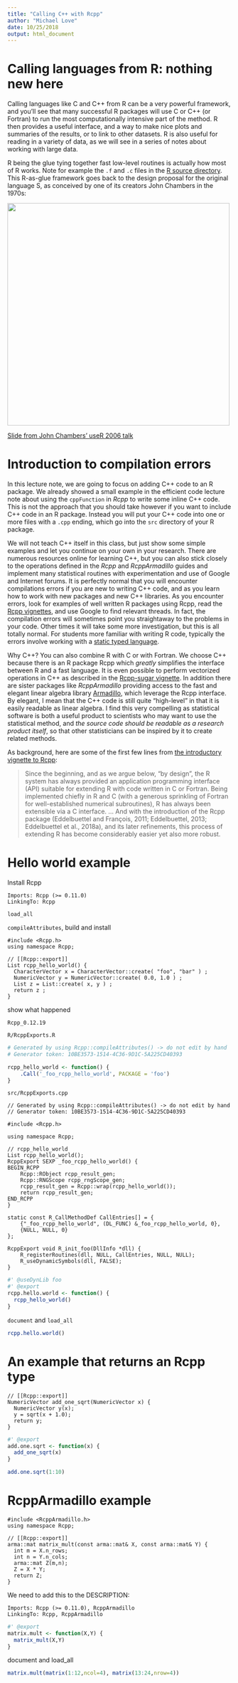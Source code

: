 ```yaml
---
title: "Calling C++ with Rcpp"
author: "Michael Love"
date: 10/25/2018
output: html_document
---
```


# Calling languages from R: nothing new here

Calling languages like C and C++ from R can be a very powerful
framework, and you'll see that many successful R packages will use C
or C++ (or Fortran) to run the most computationally intensive part of
the method. R then provides a useful interface, and a way to make nice
plots and summaries of the results, or to link to other datasets. R is
also useful for reading in a variety of data, as we will see in a
series of notes about working with large data.

R being the glue tying together fast low-level routines is actually
how most of R works. Note for example the `.f` and `.c` files in the 
[R source directory](https://svn.r-project.org/R/trunk/src/library/stats/src/).
This R-as-glue framework goes back to the design proposal for the
original language S, as conceived by one of its creators John
Chambers in the 1970s:

<img width="500" src="s_diagram.png">

[Slide from John Chambers' useR 2006 talk](https://www.r-project.org/conferences/useR-2006/Slides/Chambers.pdf)

# Introduction to compilation errors

In this lecture note, we are going to focus on adding C++ code to an R
package. We already showed a small example in the efficient code
lecture note about using the `cppFunction` in *Rcpp* to write some
inline C++ code. This is not the approach that you should take however
if you want to include C++ code in an R package. Instead you will put
your C++ code into one or more files with a `.cpp` ending, which go
into the `src` directory of your R package.

We will not teach C++ itself in this class, but just show some simple
examples and let you continue on your own in your research. 
There are numerous resources online for learning C++,
but you can also stick closely to the operations defined in the *Rcpp*
and *RcppArmadillo* guides and implement many statistical routines
with experimentation and use of Google and Internet forums.
It is perfectly normal that you will encounter compilations errors if
you are new to writing C++ code, and as you learn how to work with new
packages and new C++ libraries. As you encounter errors, look for
examples of well written R packages using Rcpp, read the 
[Rcpp vignettes](https://cran.r-project.org/web/packages/Rcpp/index.html),
and use Google to find relevant threads. In
fact, the compilation errors will sometimes point you straightaway to
the problems in your code. Other times it will take some more
investigation, but this is all totally normal. For students more
familiar with writing R code, typically the errors involve working
with a
[static typed language](https://en.wikipedia.org/wiki/Type_system#Type_checking).

Why C++? You can also combine R with C or with Fortran. We choose C++
because there is an R package Rcpp which *greatly* simplifies the
interface between R and a fast language. It is even possible to
perform vectorized operations in C++ as described in the 
[Rcpp-sugar vignette](https://cran.r-project.org/web/packages/Rcpp/vignettes/Rcpp-sugar.pdf).
In addition there are sister packages like *RcppArmadillo*
providing access to the fast and elegant linear algebra library
[Armadillo](http://arma.sourceforge.net/), which leverage the Rcpp interface.
By elegant, I mean that the C++ code is still quite "high-level" in
that it is easily readable as linear algebra. I find this very
compelling as statistical software is both a useful product to
scientists who may want to use the statistical method, and *the source
code should be readable as a research product itself*, so that other
statisticians can be inspired by it to create related methods.

As background, here are some of the first few lines from 
[the introductory vignette to Rcpp](https://cran.r-project.org/web/packages/Rcpp/vignettes/Rcpp-introduction.pdf):

> Since the beginning, and as we argue below, “by design”, the R
> system has always provided an application programming interface
> (API) suitable for extending R with code written in C or Fortran.
> Being implemented chiefly in R and C (with a generous sprinkling of
> Fortran for well-established numerical subroutines), R has always
> been extensible via a C interface. ...
> And with the introduction of the Rcpp package (Eddelbuettel and
> François, 2011; Eddelbuettel, 2013; Eddelbuettel et al., 2018a),
> and its later refinements, this process of extending R has become
> considerably easier yet also more robust.

# Hello world example

Install Rcpp

```
Imports: Rcpp (>= 0.11.0)
LinkingTo: Rcpp
```

`load_all`

`compileAttributes`, build and install

```
#include <Rcpp.h>
using namespace Rcpp;

// [[Rcpp::export]]
List rcpp_hello_world() {
  CharacterVector x = CharacterVector::create( "foo", "bar" ) ;
  NumericVector y = NumericVector::create( 0.0, 1.0 ) ;
  List z = List::create( x, y ) ;
  return z ;
}
```

show what happened

`Rcpp_0.12.19`

`R/RcppExports.R`

```r
# Generated by using Rcpp::compileAttributes() -> do not edit by hand
# Generator token: 10BE3573-1514-4C36-9D1C-5A225CD40393

rcpp_hello_world <- function() {
    .Call('_foo_rcpp_hello_world', PACKAGE = 'foo')
}
```

`src/RcppExports.cpp`

```
// Generated by using Rcpp::compileAttributes() -> do not edit by hand
// Generator token: 10BE3573-1514-4C36-9D1C-5A225CD40393

#include <Rcpp.h>

using namespace Rcpp;

// rcpp_hello_world
List rcpp_hello_world();
RcppExport SEXP _foo_rcpp_hello_world() {
BEGIN_RCPP
    Rcpp::RObject rcpp_result_gen;
    Rcpp::RNGScope rcpp_rngScope_gen;
    rcpp_result_gen = Rcpp::wrap(rcpp_hello_world());
    return rcpp_result_gen;
END_RCPP
}

static const R_CallMethodDef CallEntries[] = {
    {"_foo_rcpp_hello_world", (DL_FUNC) &_foo_rcpp_hello_world, 0},
    {NULL, NULL, 0}
};

RcppExport void R_init_foo(DllInfo *dll) {
    R_registerRoutines(dll, NULL, CallEntries, NULL, NULL);
    R_useDynamicSymbols(dll, FALSE);
}
```

```r
#' @useDynLib foo
#' @export
rcpp.hello.world <- function() {
  rcpp_hello_world()
}
```

`document` and `load_all`

```r
rcpp.hello.world()
```

# An example that returns an Rcpp type

```
// [[Rcpp::export]]
NumericVector add_one_sqrt(NumericVector x) {
  NumericVector y(x);
  y = sqrt(x + 1.0);
  return y;
}
```

```r
#' @export
add.one.sqrt <- function(x) {
  add_one_sqrt(x)
}
```

```r
add.one.sqrt(1:10)
```

# RcppArmadillo example

```
#include <RcppArmadillo.h>
using namespace Rcpp;

// [[Rcpp::export]]
arma::mat matrix_mult(const arma::mat& X, const arma::mat& Y) {
  int m = X.n_rows;
  int n = Y.n_cols;
  arma::mat Z(m,n);
  Z = X * Y;
  return Z;
}
```

We need to add this to the DESCRIPTION:

```
Imports: Rcpp (>= 0.11.0), RcppArmadillo
LinkingTo: Rcpp, RcppArmadillo
```

```r
#' @export
matrix.mult <- function(X,Y) {
  matrix_mult(X,Y)
}
```

document and load_all

```r
matrix.mult(matrix(1:12,ncol=4), matrix(13:24,nrow=4))
```

